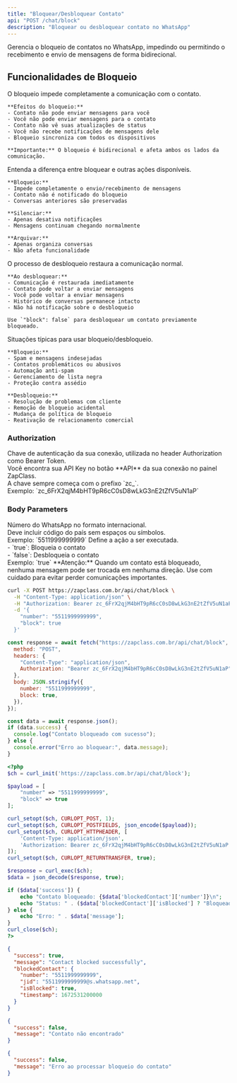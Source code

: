 ```yaml
---
title: "Bloquear/Desbloquear Contato"
api: "POST /chat/block"
description: "Bloquear ou desbloquear contato no WhatsApp"
---
```


Gerencia o bloqueio de contatos no WhatsApp, impedindo ou permitindo o recebimento e envio de mensagens de forma bidirecional.

## Funcionalidades de Bloqueio

<AccordionGroup>
  <Accordion title="Como Funciona o Bloqueio" icon="ban">
    O bloqueio impede completamente a comunicação com o contato.

    **Efeitos do bloqueio:**
    - Contato não pode enviar mensagens para você
    - Você não pode enviar mensagens para o contato
    - Contato não vê suas atualizações de status
    - Você não recebe notificações de mensagens dele
    - Bloqueio sincroniza com todos os dispositivos

    **Importante:** O bloqueio é bidirecional e afeta ambos os lados da comunicação.

  </Accordion>

  <Accordion title="Bloqueio vs Outras Ações" icon="scale-balanced">
    Entenda a diferença entre bloquear e outras ações disponíveis.

    **Bloqueio:**
    - Impede completamente o envio/recebimento de mensagens
    - Contato não é notificado do bloqueio
    - Conversas anteriores são preservadas

    **Silenciar:**
    - Apenas desativa notificações
    - Mensagens continuam chegando normalmente

    **Arquivar:**
    - Apenas organiza conversas
    - Não afeta funcionalidade

  </Accordion>

  <Accordion title="Desbloquear Contatos" icon="unlock">
    O processo de desbloqueio restaura a comunicação normal.

    **Ao desbloquear:**
    - Comunicação é restaurada imediatamente
    - Contato pode voltar a enviar mensagens
    - Você pode voltar a enviar mensagens
    - Histórico de conversas permanece intacto
    - Não há notificação sobre o desbloqueio

    Use `"block": false` para desbloquear um contato previamente bloqueado.

  </Accordion>

  <Accordion title="Casos de Uso Comuns" icon="lightbulb">
    Situações típicas para usar bloqueio/desbloqueio.

    **Bloqueio:**
    - Spam e mensagens indesejadas
    - Contatos problemáticos ou abusivos
    - Automação anti-spam
    - Gerenciamento de lista negra
    - Proteção contra assédio

    **Desbloqueio:**
    - Resolução de problemas com cliente
    - Remoção de bloqueio acidental
    - Mudança de política de bloqueio
    - Reativação de relacionamento comercial

  </Accordion>
</AccordionGroup>

### Authorization

<ParamField path="api_key" type="string" required>
  Chave de autenticação da sua conexão, utilizada no header Authorization como
  Bearer Token. <br />
  Você encontra sua API Key no botão **API** da sua conexão no painel ZapClass. <br />
  A chave sempre começa com o prefixo `zc_`. <br />
  Exemplo: `zc_6FrX2qjM4bHT9pR6cC0sD8wLkG3nE2tZfV5uN1aP`
</ParamField>

### Body Parameters

<ParamField path="number" type="string" required>
  Número do WhatsApp no formato internacional. <br />
  Deve incluir código do país sem espaços ou símbolos. <br />
  Exemplo: `5511999999999`
</ParamField>

<ParamField path="block" type="boolean" required>
  Define a ação a ser executada. <br />
  - `true`: Bloqueia o contato <br />
  - `false`: Desbloqueia o contato <br />
  Exemplo: `true`
</ParamField>

<Warning>
  **Atenção:** Quando um contato está bloqueado, nenhuma mensagem pode ser
  trocada em nenhuma direção. Use com cuidado para evitar perder comunicações
  importantes.
</Warning>

<RequestExample>

```bash cURL
curl -X POST https://zapclass.com.br/api/chat/block \
  -H "Content-Type: application/json" \
  -H "Authorization: Bearer zc_6FrX2qjM4bHT9pR6cC0sD8wLkG3nE2tZfV5uN1aP" \
  -d '{
    "number": "5511999999999",
    "block": true
  }'
```

```javascript JavaScript
const response = await fetch("https://zapclass.com.br/api/chat/block", {
  method: "POST",
  headers: {
    "Content-Type": "application/json",
    Authorization: "Bearer zc_6FrX2qjM4bHT9pR6cC0sD8wLkG3nE2tZfV5uN1aP",
  },
  body: JSON.stringify({
    number: "5511999999999",
    block: true,
  }),
});

const data = await response.json();
if (data.success) {
  console.log("Contato bloqueado com sucesso");
} else {
  console.error("Erro ao bloquear:", data.message);
}
```

```php PHP
<?php
$ch = curl_init('https://zapclass.com.br/api/chat/block');

$payload = [
    "number" => "5511999999999",
    "block" => true
];

curl_setopt($ch, CURLOPT_POST, 1);
curl_setopt($ch, CURLOPT_POSTFIELDS, json_encode($payload));
curl_setopt($ch, CURLOPT_HTTPHEADER, [
    'Content-Type: application/json',
    'Authorization: Bearer zc_6FrX2qjM4bHT9pR6cC0sD8wLkG3nE2tZfV5uN1aP'
]);
curl_setopt($ch, CURLOPT_RETURNTRANSFER, true);

$response = curl_exec($ch);
$data = json_decode($response, true);

if ($data['success']) {
    echo "Contato bloqueado: {$data['blockedContact']['number']}\n";
    echo "Status: " . ($data['blockedContact']['isBlocked'] ? "Bloqueado" : "Desbloqueado");
} else {
    echo "Erro: " . $data['message'];
}
curl_close($ch);
?>
```

</RequestExample>

<ResponseExample>

```json 200
{
  "success": true,
  "message": "Contact blocked successfully",
  "blockedContact": {
    "number": "5511999999999",
    "jid": "5511999999999@s.whatsapp.net",
    "isBlocked": true,
    "timestamp": 1672531200000
  }
}
```

```json 404
{
  "success": false,
  "message": "Contato não encontrado"
}
```

```json 500
{
  "success": false,
  "message": "Erro ao processar bloqueio do contato"
}
```

</ResponseExample>
